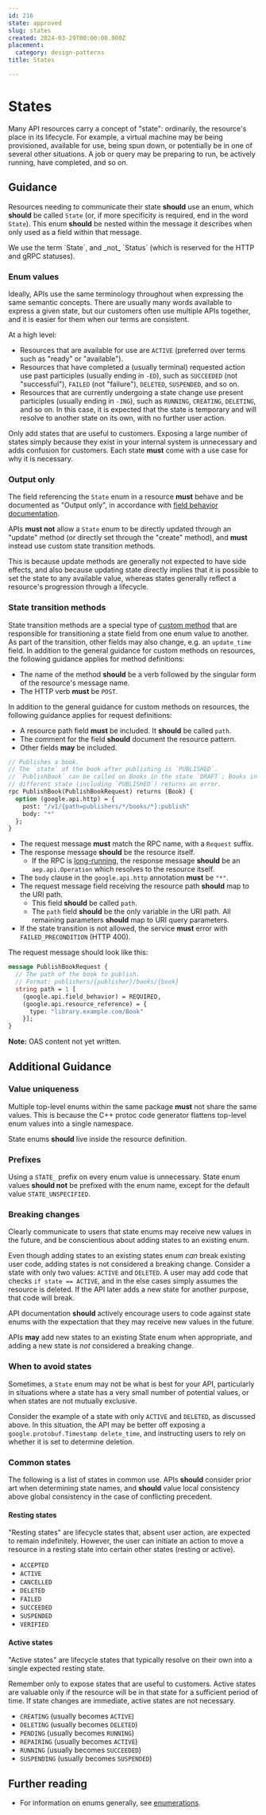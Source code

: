 ```yaml
---
id: 216
state: approved
slug: states
created: 2024-03-29T00:00:00.000Z
placement:
  category: design-patterns
title: States

--- 
```


# States

Many API resources carry a concept of "state": ordinarily, the resource's place
in its lifecycle. For example, a virtual machine may be being provisioned,
available for use, being spun down, or potentially be in one of several other
situations. A job or query may be preparing to run, be actively running, have
completed, and so on.

## Guidance

Resources needing to communicate their state <b class="text-yellow-700">should</b> use an enum, which
<b class="text-yellow-700">should</b> be called `State` (or, if more specificity is required, end in the
word `State`). This enum <b class="text-yellow-700">should</b> be nested within the message it describes
when only used as a field within that message.

<Aside type="caution" title="Important">
  We use the term `State`, and _not_ `Status` (which is reserved
  for the HTTP and gRPC statuses).
</Aside>

### Enum values

Ideally, APIs use the same terminology throughout when expressing the same
semantic concepts. There are usually many words available to express a given
state, but our customers often use multiple APIs together, and it is easier for
them when our terms are consistent.

At a high level:

- Resources that are available for use are `ACTIVE` (preferred over terms such
  as "ready" or "available").
- Resources that have completed a (usually terminal) requested action use past
  participles (usually ending in `-ED`), such as `SUCCEEDED` (not
  "successful"), `FAILED` (not "failure"), `DELETED`, `SUSPENDED`, and so on.
- Resources that are currently undergoing a state change use present
  participles (usually ending in `-ING`), such as `RUNNING`, `CREATING`,
  `DELETING`, and so on. In this case, it is expected that the state is
  temporary and will resolve to another state on its own, with no further user
  action.

<Aside type="note" title="Note">
  Only add states that are useful to customers. Exposing a
  large number of states simply because they exist in your internal system is
  unnecessary and adds confusion for customers. Each state <b class="text-red-700">must</b> come with a
  use case for why it is necessary.
</Aside>

### Output only

The field referencing the `State` enum in a resource <b class="text-red-700">must</b> behave and be
documented as "Output only", in accordance with
[field behavior documentation](./field-behavior-documentation).

APIs <b class="text-red-700">must not</b> allow a `State` enum to be directly updated through an
"update" method (or directly set through the "create" method), and <b class="text-red-700">must</b>
instead use custom state transition methods.

This is because update methods are generally not expected to have side effects,
and also because updating state directly implies that it is possible to set the
state to any available value, whereas states generally reflect a resource's
progression through a lifecycle.

### State transition methods

State transition methods are a special type of
[custom method](./custom-methods) that are responsible for transitioning a
state field from one enum value to another. As part of the transition, other
fields may also change, e.g. an `update_time` field. In addition to the general
guidance for custom methods on resources, the following guidance applies for
method definitions:

- The name of the method <b class="text-yellow-700">should</b> be a verb followed by the singular form of
  the resource's message name.
- The HTTP verb <b class="text-red-700">must</b> be `POST`.

In addition to the general guidance for custom methods on resources, the
following guidance applies for request definitions:

- A resource path field <b class="text-red-700">must</b> be included. It <b class="text-yellow-700">should</b> be called `path`.
- The comment for the field <b class="text-yellow-700">should</b> document the resource pattern.
- Other fields <b class="text-green-700">may</b> be included.


<Tabs>
  <TabItem label="Protocol Buffers">
  
  
  ```proto
  // Publishes a book.
  // The `state` of the book after publishing is `PUBLISHED`.
  // `PublishBook` can be called on Books in the state `DRAFT`; Books in a
  // different state (including `PUBLISHED`) returns an error.
  rpc PublishBook(PublishBookRequest) returns (Book) {
    option (google.api.http) = {
      post: "/v1/{path=publishers/*/books/*}:publish"
      body: "*"
    };
  }
  ```
  
  - The request message <b class="text-red-700">must</b> match the RPC name, with a `Request` suffix.
  - The response message <b class="text-yellow-700">should</b> be the resource itself.
    - If the RPC is [long-running](./lro), the response message <b class="text-yellow-700">should</b> be an
      `aep.api.Operation` which resolves to the resource itself.
  - The `body` clause in the `google.api.http` annotation <b class="text-red-700">must</b> be `"*"`.
  - The request message field receiving the resource path <b class="text-yellow-700">should</b> map to the
    URI path.
    - This field <b class="text-yellow-700">should</b> be called `path`.
    - The `path` field <b class="text-yellow-700">should</b> be the only variable in the URI path. All
      remaining parameters <b class="text-yellow-700">should</b> map to URI query parameters.
  - If the state transition is not allowed, the service <b class="text-red-700">must</b> error with
    `FAILED_PRECONDITION` (HTTP 400).
  
  The request message should look like this:
  
  ```proto
  message PublishBookRequest {
    // The path of the book to publish.
    // Format: publishers/{publisher}/books/{book}
    string path = 1 [
      (google.api.field_behavior) = REQUIRED,
      (google.api.resource_reference) = {
        type: "library.example.com/Book"
      }];
  }
  ```
  
  
  </TabItem>
  <TabItem label="OpenAPI 3.0">
  
  
  **Note:** OAS content not yet written.
  
  
  </TabItem>
</Tabs>
    

## Additional Guidance

### Value uniqueness

Multiple top-level enums within the same package <b class="text-red-700">must</b> not share the same
values. This is because the C++ protoc code generator flattens top-level enum
values into a single namespace.

State enums <b class="text-yellow-700">should</b> live inside the resource definition.

### Prefixes

Using a `STATE_` prefix on every enum value is unnecessary. State enum values
<b class="text-yellow-700">should not</b> be prefixed with the enum name, except for the default value
`STATE_UNSPECIFIED`.

### Breaking changes

<Aside type="tip" title="undefined">
  Clearly communicate to users that state enums may receive new values
  in the future, and be conscientious about adding states to an existing enum.
</Aside>

Even though adding states to an existing states enum _can_ break existing user
code, adding states is not considered a breaking change. Consider a state with
only two values: `ACTIVE` and `DELETED`. A user may add code that checks
`if state == ACTIVE`, and in the else cases simply assumes the resource is
deleted. If the API later adds a new state for another purpose, that code will
break.

API documentation <b class="text-yellow-700">should</b> actively encourage users to code against state
enums with the expectation that they may receive new values in the future.

APIs <b class="text-green-700">may</b> add new states to an existing State enum when appropriate, and
adding a new state is _not_ considered a breaking change.

### When to avoid states

Sometimes, a `State` enum may not be what is best for your API, particularly in
situations where a state has a very small number of potential values, or when
states are not mutually exclusive.

Consider the example of a state with only `ACTIVE` and `DELETED`, as discussed
above. In this situation, the API may be better off exposing a
`google.protobuf.Timestamp delete_time`, and instructing users to rely on
whether it is set to determine deletion.

### Common states

The following is a list of states in common use. APIs <b class="text-yellow-700">should</b> consider prior
art when determining state names, and <b class="text-yellow-700">should</b> value local consistency above
global consistency in the case of conflicting precedent.

#### Resting states

"Resting states" are lifecycle states that, absent user action, are expected to
remain indefinitely. However, the user can initiate an action to move a
resource in a resting state into certain other states (resting or active).

- `ACCEPTED`
- `ACTIVE`
- `CANCELLED`
- `DELETED`
- `FAILED`
- `SUCCEEDED`
- `SUSPENDED`
- `VERIFIED`

#### Active states

"Active states" are lifecycle states that typically resolve on their own into a
single expected resting state.

<Aside type="note" title="Note">
  Remember only to expose states that are useful to customers. Active
  states are valuable only if the resource will be in that state for a sufficient
  period of time. If state changes are immediate, active states are not
  necessary.
</Aside>

- `CREATING` (usually becomes `ACTIVE`)
- `DELETING` (usually becomes `DELETED`)
- `PENDING` (usually becomes `RUNNING`)
- `REPAIRING` (usually becomes `ACTIVE`)
- `RUNNING` (usually becomes `SUCCEEDED`)
- `SUSPENDING` (usually becomes `SUSPENDED`)

## Further reading

- For information on enums generally, see [enumerations](./enumerations).
